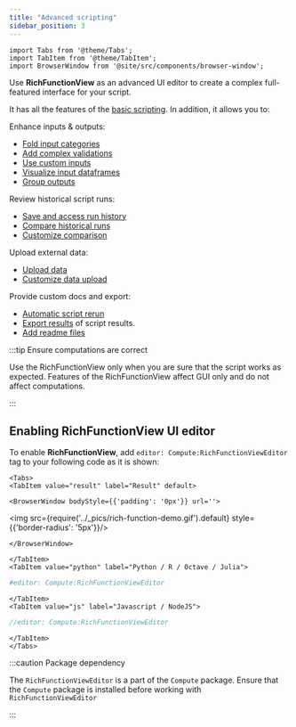 ```yaml
---
title: "Advanced scripting"
sidebar_position: 3
---
```


```mdx-code-block
import Tabs from '@theme/Tabs';
import TabItem from '@theme/TabItem';
import BrowserWindow from '@site/src/components/browser-window';
```

Use **RichFunctionView** as an advanced UI editor to create a complex full-featured interface for your script.

It has all the features of the [basic scripting](../scripting-features/scripting-features.mdx). In addition, it allows you to:

Enhance inputs & outputs:
- [Fold input categories](folded-categories.mdx)
- [Add complex validations](validating-inputs.mdx)
- [Use custom inputs](customize-inputs.mdx)
- [Visualize input dataframes](adding-input-viewers.mdx)
- [Group outputs](grouping-outputs.mdx)

Review historical script runs:
- [Save and access run history](review-history.mdx)
- [Compare historical runs](compare-history.mdx)
- [Customize comparison](customize-comparison.mdx)

Upload external data:
- [Upload data](upload-experimental-data.mdx)
- [Customize data upload](customize-data-upload.mdx)

Provide custom docs and export:
- [Automatic script rerun](automatic-rerun.mdx)
- [Export results](exporting-to-file.mdx) of script results.
- [Add readme files](adding-readme.mdx)

:::tip Ensure computations are correct

Use the RichFunctionView only when you are sure that the script works as expected.
Features of the RichFunctionView affect GUI only and do not affect computations.

:::

## Enabling RichFunctionView UI editor

To enable **RichFunctionView**, add `editor: Compute:RichFunctionViewEditor` tag
to your following code as it is shown:

```mdx-code-block
<Tabs>
<TabItem value="result" label="Result" default>
```

```mdx-code-block
<BrowserWindow bodyStyle={{'padding': '0px'}} url=''>
```

<img src={require('../_pics/rich-function-demo.gif').default} style={{'border-radius': '5px'}}/>

```mdx-code-block
</BrowserWindow>
```

```mdx-code-block
</TabItem>
<TabItem value="python" label="Python / R / Octave / Julia">
```

```python title="Your script header"
#editor: Compute:RichFunctionViewEditor
```

```mdx-code-block
</TabItem>
<TabItem value="js" label="Javascript / NodeJS">
```

```javascript title="Your script header"
//editor: Compute:RichFunctionViewEditor
```

```mdx-code-block
</TabItem>
</Tabs>
```

:::caution Package dependency

The `RichFunctionViewEditor` is a part of the `Compute` package.
Ensure that the `Compute` package is installed before working with `RichFunctionViewEditor`

:::